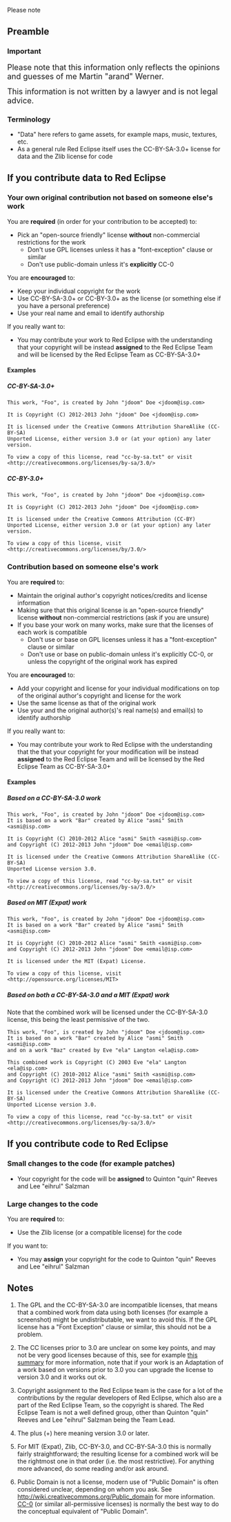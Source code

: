 Please note


== Preamble ==

=== Important ===

<font size= 4>Please note that this information only reflects the opinions and guesses of me Martin "arand" Werner.

This information is not written by a lawyer and is not legal advice.</font size>

=== Terminology ===

* "Data" here refers to game assets, for example maps, music, textures, etc.
* As a general rule Red Eclipse itself uses the CC-BY-SA-3.0+ license for data and the Zlib license for code

== If you contribute data to Red Eclipse ==

=== Your own original contribution not based on someone else's work ===

You are '''required''' (in order for your contribution to be accepted) to:
* Pick an "open-source friendly" license '''without''' non-commercial restrictions for the work
** Don't use GPL licenses unless it has a "font-exception" clause or similar{{fn|GPL}}
** Don't use public-domain unless it's '''explicitly''' CC-0{{fn|PD}}

You are '''encouraged''' to:
* Keep your individual copyright for the work
* Use CC-BY-SA-3.0+ or CC-BY-3.0+{{fn|CC+}} as the license (or something else if you have  a personal preference)
* Use your real name and email to identify authorship

If you really want to:
* You may contribute your work to Red Eclipse with the understanding that your copyright will be instead '''assigned''' to the Red Eclipse Team{{fn|RE-team}} and will be licensed by the Red Eclipse Team as CC-BY-SA-3.0+{{fn|CC+}}

==== Examples ====

===== CC-BY-SA-3.0+ =====

<pre>
This work, "Foo", is created by John "jdoom" Doe <jdoom@isp.com>

It is Copyright (C) 2012-2013 John "jdoom" Doe <jdoom@isp.com>

It is licensed under the Creative Commons Attribution ShareAlike (CC-BY-SA)
Unported License, either version 3.0 or (at your option) any later version.

To view a copy of this license, read "cc-by-sa.txt" or visit
<http://creativecommons.org/licenses/by-sa/3.0/>
</pre>

===== CC-BY-3.0+ =====
<pre>
This work, "Foo", is created by John "jdoom" Doe <jdoom@isp.com>

It is Copyright (C) 2012-2013 John "jdoom" Doe <jdoom@isp.com>

It is licensed under the Creative Commons Attribution (CC-BY)
Unported License, either version 3.0 or (at your option) any later version.

To view a copy of this license, visit
<http://creativecommons.org/licenses/by/3.0/>
</pre>

=== Contribution based on someone else's work ===

You are '''required''' to:
* Maintain the original author's copyright notices/credits and license information
* Making sure that this original license is an "open-source friendly" license '''without''' non-commercial restrictions (ask if you are unsure)
* If you base your work on many works, make sure that the licenses of each work is compatible{{fn|compatible}}
** Don't use or base on GPL licenses unless it has a "font-exception" clause or similar{{fn|GPL}}
** Don't use or base on public-domain unless it's explicitly CC-0, or unless the copyright of the original work has expired{{fn|PD}}

You are '''encouraged''' to:
* Add your copyright and license for your individual modifications on top of the original author's copyright and license for the work
* Use the same license as that of the original work
* Use your and the original author(s)'s real name(s) and email(s) to identify authorship

If you really want to:
* You may contribute your work to Red Eclipse with the understanding that the that your copyright for your modification will be instead '''assigned''' to the Red Eclipse Team{{fn|RE-team}} and will be licensed by the Red Eclipse Team as CC-BY-SA-3.0+{{fn|CC+}}

==== Examples ====

===== Based on a CC-BY-SA-3.0 work =====
<pre>
This work, "Foo", is created by John "jdoom" Doe <jdoom@isp.com>
It is based on a work "Bar" created by Alice "asmi" Smith <asmi@isp.com>

It is Copyright (C) 2010-2012 Alice "asmi" Smith <asmi@isp.com>
and Copyright (C) 2012-2013 John "jdoom" Doe <email@isp.com>

It is licensed under the Creative Commons Attribution ShareAlike (CC-BY-SA)
Unported License version 3.0.

To view a copy of this license, read "cc-by-sa.txt" or visit
<http://creativecommons.org/licenses/by-sa/3.0/>
</pre>

===== Based on MIT (Expat) work =====
<pre>
This work, "Foo", is created by John "jdoom" Doe <jdoom@isp.com>
It is based on a work "Bar" created by Alice "asmi" Smith <asmi@isp.com>

It is Copyright (C) 2010-2012 Alice "asmi" Smith <asmi@isp.com>
and Copyright (C) 2012-2013 John "jdoom" Doe <email@isp.com>

It is licensed under the MIT (Expat) License.

To view a copy of this license, visit <http://opensource.org/licenses/MIT>
</pre>

===== Based on both a CC-BY-SA-3.0 and a MIT (Expat) work =====

Note that the combined work will be licensed under the CC-BY-SA-3.0 license,
this being the least permissive of the two.

<pre>
This work, "Foo", is created by John "jdoom" Doe <jdoom@isp.com>
It is based on a work "Bar" created by Alice "asmi" Smith <asmi@isp.com>
and on a work "Baz" created by Eve "ela" Langton <ela@isp.com>

This combined work is Copyright (C) 2003 Eve "ela" Langton <ela@isp.com>
and Copyright (C) 2010-2012 Alice "asmi" Smith <asmi@isp.com>
and Copyright (C) 2012-2013 John "jdoom" Doe <email@isp.com>

It is licensed under the Creative Commons Attribution ShareAlike (CC-BY-SA)
Unported License version 3.0.

To view a copy of this license, read "cc-by-sa.txt" or visit
<http://creativecommons.org/licenses/by-sa/3.0/>
</pre>

== If you contribute code to Red Eclipse ==

=== Small changes to the code (for example patches) ===

* Your copyright for the code will be '''assigned''' to Quinton "quin" Reeves and Lee "eihrul" Salzman

=== Large changes to the code ===

You are '''required''' to:
* Use the Zlib license (or a compatible license) for the code

If you want to:
* You may '''assign''' your copyright for the code to Quinton "quin" Reeves and Lee "eihrul" Salzman

== Notes ==

# {{fnb|GPL}} The GPL and the CC-BY-SA-3.0 are incompatible licenses, that means that a combined work from data using both licenses (for example a screenshot) might be undistributable, we want to avoid this. If the GPL license has a "Font Exception" clause or similar, this should not be a problem.
# {{fnb|CC-old}} The CC licenses prior to 3.0 are unclear on some key points, and may not be very good licenses because of this, see for example [http://evan.prodromou.name/ccsummary/ccsummary.html this summary] for more information, note that if your work is an Adaptation of a work based on versions prior to 3.0 you can upgrade the license to version 3.0 and it works out ok.
# {{fnb|RE-team}} Copyright assignment to the Red Eclipse team is the case for a lot of the contributions by the regular developers of Red Eclipse, which also are a part of the Red Eclipse Team, so the copyright is shared. The Red Eclipse Team is not a well defined group, other than Quinton "quin" Reeves and Lee "eihrul" Salzman being the Team Lead.
# {{fnb|CC+}} The plus (+) here meaning version 3.0 or later.
# {{fnb|compatible}} For MIT (Expat), Zlib, CC-BY-3.0, and CC-BY-SA-3.0 this is normally fairly straightforward; the resulting license for a combined work will be the rightmost one in that order (i.e. the most restrictive). For anything more advanced, do some reading and/or ask around.
# {{fnb|PD}} Public Domain is not a license, modern use of "Public Domain" is often considered unclear, depending on whom you ask. See  http://wiki.creativecommons.org/Public_domain for more information. [http://wiki.creativecommons.org/CC0_FAQ CC-0] (or similar all-permissive licenses) is normally the best way to do the conceptual equivalent of "Public Domain".